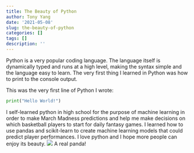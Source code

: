 ```yaml
---
title: The Beauty of Python
author: Tony Yang
date: '2021-05-08'
slug: the-beauty-of-python
categories: []
tags: []
description: ''
---
```

Python is a very popular coding language. The language itself is dynamically typed and runs at a high level, making the syntax simple and the language easy to learn. The very first thing I learned in Python was how to print to the console output. 
 
This was the very first line of Python I wrote:
```python
print("Hello World!")
```

I self-learned python in high school for the purpose of machine learning in order to make March Madness predictions and help me make decisions on which basketball players to start for daily fantasy games. I learned how to use pandas and scikit-learn to create machine learning models that could predict player performances. I love python and I hope more people can enjoy its beauty.
![](https://static01.nyt.com/images/2020/08/16/reader-center/14-panda-baby/14-panda-baby-facebookJumbo.jpg)
A real panda!